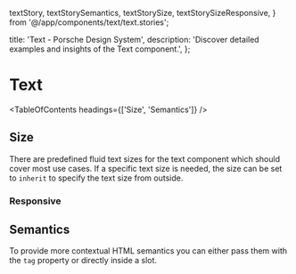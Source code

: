   textStory,
  textStorySemantics,
  textStorySize,
  textStorySizeResponsive,
} from '@/app/components/text/text.stories';

  title: 'Text - Porsche Design System',
  description: 'Discover detailed examples and insights of the Text component.',
};

# Text <ComponentStatus tagName="p-text"></ComponentStatus>

<TableOfContents headings={['Size', 'Semantics']} />

## Size

There are predefined fluid text sizes for the text component which should cover most use cases. If a specific text size
is needed, the size can be set to `inherit` to specify the text size from outside.

<ComponentStory story={textStorySize} />

### Responsive

<ComponentStory story={textStorySizeResponsive} />

## Semantics

To provide more contextual HTML semantics you can either pass them with the `tag` property or directly inside a slot.

<ComponentStory story={textStorySemantics} />

